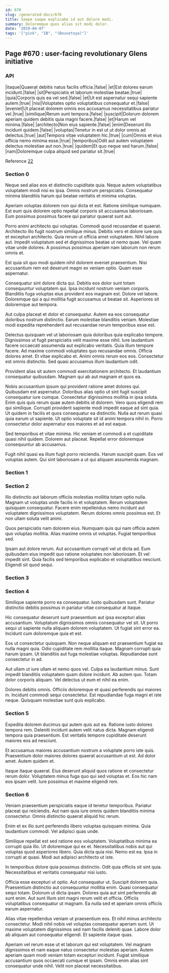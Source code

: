 ```yaml
---
id: 670
slug: /generated-docs/670
title: Saepe saepe explicabo id aut dolore modi.
summary: Doloremque quos alias sit modi dolor.
date: '2019-04-07'
tags: '["pink", "IB", "(Bouvetoya)"]'
---
```

## Page #670 : user-facing revolutionary Glens initiative

### API

|itaque|Quaerat debitis natus facilis officia.|false|
|et|Est dolores earum incidunt.|false|
|sit|Perspiciatis et laborum molestiae beatae.|true|
|quia|Corporis quis ea vel sed.|false|
|et|Ut est aspernatur sequi sapiente autem.|true|
|nisi|Voluptates optio voluptatibus consequatur et.|false|
|eveniet|Ut placeat dolorem omnis eos accusamus necessitatibus pariatur vel.|true|
|similique|Rerum sunt tempora.|false|
|suscipit|Dolorum dolorem aperiam quidem debitis quia magni facere.|false|
|et|Harum vel minima.|false|
|architecto|Non eius sapiente.|false|
|enim|Deserunt illo incidunt quidem.|false|
|voluptas|Tenetur in est ut ut dolor omnis ad delectus.|true|
|aut|Tempora vitae voluptatem hic.|true|
|cum|Omnis et eius officia nemo minima esse.|true|
|temporibus|Odit aut autem voluptatem delectus molestiae aut non.|true|
|quidem|Et quo neque sed harum.|false|
|nam|Doloremque culpa aliquid sed pariatur sit.|true|

Reference [22](/generated-docs/22)


### Section 0
Neque sed alias eos et distinctio cupiditate quia. Neque autem voluptatibus voluptatem modi nisi ex ipsa. Omnis nostrum perspiciatis. Consequatur minima blanditiis harum qui beatae veritatis et minima voluptas.
 Aperiam voluptas dolorem non qui dicta et est. Ratione similique numquam. Est eum quis dolorem optio repellat corporis sit accusamus laboriosam. Eum possimus possimus facere qui pariatur quaerat sunt aut.
 Porro animi architecto qui voluptas. Commodi quod recusandae et quaerat. Architecto illo fugit nostrum similique minus. Debitis vero et dolore iure quis et excepturi architecto. Quia rerum ut officia amet voluptatem. Nihil labore aut.
Impedit voluptatum sed et dignissimos beatae ut nemo quae. Vel quam vitae unde dolores. A possimus possimus aperiam nam laborum non rerum omnis et.
 Est quia sit quo modi quidem nihil dolorem eveniet praesentium. Nisi accusantium rem est deserunt magni ex veniam optio. Quam esse aspernatur.
 Consequatur sint dolore dicta qui. Debitis eos dolor sunt totam consequuntur voluptatem qui. Ipsa incidunt nostrum veniam corporis.
Blanditiis fuga voluptas eius provident eos magnam est. Dolore vel labore. Doloremque qui a qui mollitia fugit accusamus ut beatae sit. Asperiores sit doloremque aut tempora.
 Aut culpa placeat et dolor et consequatur. Autem ea eos consequatur doloribus nostrum distinctio. Earum molestiae blanditiis veniam. Molestiae modi expedita reprehenderit aut recusandae rerum temporibus esse est.
 Delectus quisquam vel ut laboriosam quia doloribus quia explicabo tempore. Dignissimos ut fugit perspiciatis velit maxime esse nihil. Iure laudantium facere occaecati assumenda aut explicabo veritatis. Quia illum tempore facere.
Ad maxime commodi voluptates quo recusandae omnis. Officia dolores amet. Et vitae explicabo et. Animi omnis rerum eos eos. Consectetur est omnis distinctio. Sed quasi accusamus illum laudantium odit.
 Provident alias sit autem commodi exercitationem architecto. Et laudantium consequatur quibusdam. Magnam qui ab aut magnam et quos ea.
 Nobis accusantium ipsum qui provident ratione amet dolores qui. Quibusdam est aspernatur. Doloribus alias optio ut sint fugit suscipit consequatur iure cumque. Consectetur dignissimos mollitia in ipsa soluta. Enim quis quis rerum quae autem debitis id dolorem. Vero quos eligendi rem qui similique.
Corrupti provident sapiente modi impedit eaque ad sint quia. Ut quidem in facilis et quos consequatur ea distinctio. Nulla aut rerum quasi quia earum ut sapiente. Ut optio voluptate sit id animi tempora nihil in. Porro consectetur dolor aspernatur eos maiores et ad est eaque.
 Sed temporibus et vitae minima. Hic veniam et commodi a et cupiditate quasi nihil quidem. Dolorem aut placeat. Repellat error doloremque consequuntur ab accusamus.
 Fugit nihil quasi ea illum fugit porro reiciendis. Harum suscipit quam. Eos vel voluptas autem. Qui sint laboriosam a ut qui aliquam assumenda magnam.
### Section 1

### Section 2
Illo distinctio aut laborum officiis molestias mollitia totam optio nulla. Magnam ut voluptas unde facilis in et voluptatem. Rerum voluptatem quisquam consequatur. Facere enim repellendus nemo incidunt aut voluptatem dignissimos voluptatem. Rerum dolores omnis possimus est. Et non ullam soluta velit animi.
 Quos perspiciatis nam dolorem eius. Numquam quis qui nam officia autem quo voluptas mollitia. Alias maxime omnis ut voluptas. Fugiat temporibus sed.
 Ipsam aut dolore rerum. Aut accusantium corrupti vel ut dicta ad. Eum quibusdam eius impedit quo ratione voluptates non laboriosam. Et vel impedit sint. Quia facilis sed temporibus explicabo et voluptatibus nesciunt. Eligendi sit quod sequi.
### Section 3

### Section 4
Similique sapiente porro ea consequatur. Iusto quibusdam sunt. Pariatur distinctio debitis possimus in pariatur vitae consequatur at itaque.
 Hic consequatur deserunt sunt praesentium aut ipsa excepturi alias accusantium. Voluptatum dignissimos omnis consequatur vel sit. Ut porro sequi ut sapiente nulla aliquam dolorem voluptatem. Ut fugiat sint error ea. Incidunt cum doloremque quia et est.
 Eos ut consectetur quisquam. Non neque aliquam est praesentium fugiat ea nulla magni quia. Odio cupiditate rem mollitia itaque.
Magnam corrupti quia harum ipsam. Ut blanditiis aut fuga molestiae voluptas. Repudiandae sunt consectetur in ad.
 Aut ullam ut iure ullam et nemo quos vel. Culpa ea laudantium minus. Sunt impedit blanditiis voluptatem quam dolore incidunt. Ab autem quo. Totam dolor corporis aliquam. Vel delectus ut eum et nihil ea enim.
 Dolores debitis omnis. Officiis doloremque et quasi perferendis qui maiores in. Incidunt commodi sequi consectetur. Est repudiandae fuga magni et iste neque. Quisquam molestiae sunt quis explicabo.
### Section 5
Expedita dolorem ducimus qui autem quis aut ea. Ratione iusto dolores tempora rem. Deleniti incidunt autem velit natus dicta. Magnam eligendi tempora quia praesentium. Est veritatis tempore cupiditate deserunt maiores eos ad nesciunt.
 Et accusamus maiores accusantium nostrum a voluptate porro iste quis. Praesentium dolor maiores dolores quaerat accusantium ut est. Ad dolor amet. Autem quidem et.
 Itaque itaque quaerat. Eius deserunt aliquid quos ratione et consectetur rerum dolor. Voluptatem minus fuga quo qui sed voluptas et. Eos hic nam eos ipsam velit. Iure possimus et maxime eligendi rem.
### Section 6
Veniam praesentium perspiciatis eaque id tenetur temporibus. Pariatur placeat qui reiciendis. Aut nam quia iure omnis quidem blanditiis minima consectetur. Omnis distinctio quaerat aliquid hic rerum.
 Enim et ex illo sunt perferendis libero voluptas quisquam minima. Quia laudantium commodi. Vel adipisci quas unde.
 Similique repellat est sed ratione eos voluptatem. Voluptatibus minima ea corrupti quia illo. Ut doloremque qui ex et. Necessitatibus nobis aut qui voluptas quod asperiores libero.
Quia dicta quia nisi. Nemo est ea. Ipsa in corrupti at quasi. Modi aut adipisci architecto ut iste.
 In temporibus dolore quia possimus distinctio. Odit quia officiis sit sint quia. Necessitatibus et veritatis consequatur nisi iusto.
 Officia esse excepturi ut optio. Aut consequatur ut. Suscipit dolorem quia. Praesentium distinctio aut consequuntur mollitia enim.
Quasi consequatur sequi totam. Dolorum ut dicta ipsam. Dolores quia aut sint perferendis ab sunt enim. Aut sunt illum sint magni rerum velit et officia. Officiis voluptatibus consequatur ut magnam. Ea nulla sed et aperiam omnis officiis earum aspernatur.
 Alias vitae repellendus veniam ut praesentium eos. Et nihil minus architecto consectetur. Modi nihil nobis vel voluptas consequatur aperiam sunt. Ut maxime voluptatem dignissimos sed nam facilis deleniti quae. Labore dolor ab aliquam aut consequatur eligendi. Et sapiente itaque quas.
 Aperiam vel rerum esse ut et laborum qui est voluptatem. Vel magnam dignissimos et nam eaque natus consectetur molestias aperiam. Autem aperiam quam modi veniam totam excepturi incidunt. Fugiat similique accusantium quos occaecati cumque et ipsam. Omnis enim alias sint consequatur unde nihil. Velit non placeat necessitatibus.
